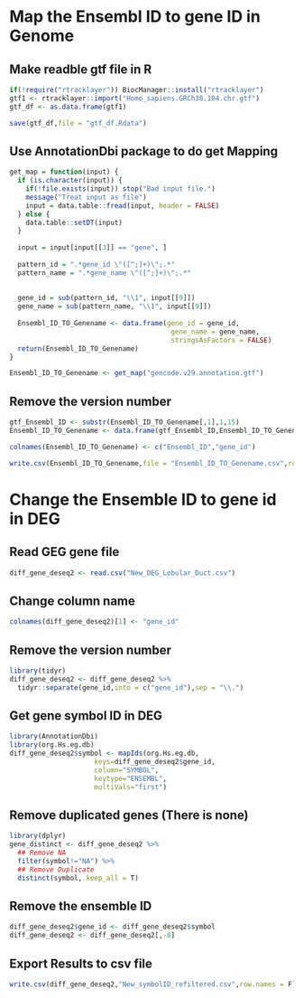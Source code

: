 

# Map the Ensembl ID to gene ID in Genome


## Make readble gtf file in R
```r
if(!require("rtracklayer")) BiocManager::install("rtracklayer") 
gtf1 <- rtracklayer::import("Homo_sapiens.GRCh38.104.chr.gtf")
gtf_df <- as.data.frame(gtf1)
```


```r
save(gtf_df,file = "gtf_df.Rdata")
```

## Use AnnotationDbi package to do get Mapping 

```r
get_map = function(input) {
  if (is.character(input)) {
    if(!file.exists(input)) stop("Bad input file.")
    message("Treat input as file")
    input = data.table::fread(input, header = FALSE)
  } else {
    data.table::setDT(input)
  }
  
  input = input[input[[3]] == "gene", ]
  
  pattern_id = ".*gene_id \"([^;]+)\";.*"
  pattern_name = ".*gene_name \"([^;]+)\";.*"
  
  
  gene_id = sub(pattern_id, "\\1", input[[9]])
  gene_name = sub(pattern_name, "\\1", input[[9]])
  
  Ensembl_ID_TO_Genename <- data.frame(gene_id = gene_id,
                                        gene_name = gene_name,
                                        stringsAsFactors = FALSE)
  return(Ensembl_ID_TO_Genename)
}
```
```r
Ensembl_ID_TO_Genename <- get_map("gencode.v29.annotation.gtf") 
```


## Remove the version number
```r
gtf_Ensembl_ID <- substr(Ensembl_ID_TO_Genename[,1],1,15)
Ensembl_ID_TO_Genename <- data.frame(gtf_Ensembl_ID,Ensembl_ID_TO_Genename[,2])
```
```r
colnames(Ensembl_ID_TO_Genename) <- c("Ensembl_ID","gene_id")
```
```r
write.csv(Ensembl_ID_TO_Genename,file = "Ensembl_ID_TO_Genename.csv",row.names = F)
```



# Change the Ensemble ID to gene id in DEG

## Read GEG gene file 

```r
diff_gene_deseq2 <- read.csv("New_DEG_Lobular_Duct.csv")
```

## Change column name
```r
colnames(diff_gene_deseq2)[1] <- "gene_id"
```



## Remove the version number
```r
library(tidyr)
diff_gene_deseq2 <- diff_gene_deseq2 %>%
  tidyr::separate(gene_id,into = c("gene_id"),sep = "\\.")
```

## Get gene symbol ID in DEG

```r
library(AnnotationDbi)
library(org.Hs.eg.db)
diff_gene_deseq2$symbol <- mapIds(org.Hs.eg.db,
                     keys=diff_gene_deseq2$gene_id,
                     column="SYMBOL",
                     keytype="ENSEMBL",
                     multiVals="first")
```


## Remove duplicated genes (There is none)

```r
library(dplyr)
gene_distinct <- diff_gene_deseq2 %>% 
  ## Remove NA
  filter(symbol!="NA") %>% 
  ## Remove Duplicate
  distinct(symbol,.keep_all = T)
```



## Remove the ensemble ID 

```r
diff_gene_deseq2$gene_id <- diff_gene_deseq2$symbol
diff_gene_deseq2 <- diff_gene_deseq2[,-8]
```

## Export Results to csv file

```r
write.csv(diff_gene_deseq2,"New_symbolID_refiltered.csv",row.names = F)
```

